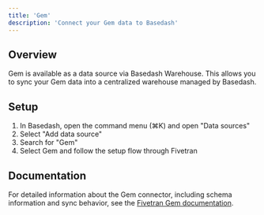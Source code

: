 ```yaml
---
title: 'Gem'
description: 'Connect your Gem data to Basedash'
---
```


## Overview

Gem is available as a data source via Basedash Warehouse. This allows you to sync your Gem data into a centralized warehouse managed by Basedash.

## Setup

1. In Basedash, open the command menu (⌘K) and open "Data sources"
2. Select "Add data source"
3. Search for "Gem"
4. Select Gem and follow the setup flow through Fivetran

## Documentation

For detailed information about the Gem connector, including schema information and sync behavior, see the [Fivetran Gem documentation](https://fivetran.com/docs/connectors/applications/gem).
